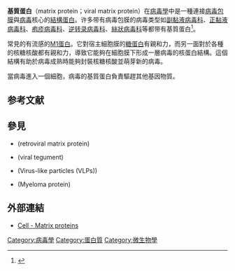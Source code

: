 {{Pfam box |Symbol = Matrix |Name = Viral matrix protein |Pfam = PF00661 |InterPro = IPR000982 |PROSITE =  |PDB = }}

'''基質蛋白'''（matrix protein；viral matrix protein）在[[病毒學|病毒學]]中是一種連接[[病毒包膜|病毒包膜]]與[[病毒|病毒]]核心的[[結構蛋白|結構蛋白]]。许多带有病毒包膜的病毒类型如[[副黏液病毒科|副黏液病毒科]]、[[正黏液病毒科|正黏液病毒科]]、[[疱疹病毒科|疱疹病毒科]]、[[逆转录病毒科|逆转录病毒科]]、[[絲狀病毒科|絲狀病毒科]]等都带有基質蛋白<ref name="pmid22891297">{{cite journal | vauthors = Battisti AJ, Meng G, Winkler DC, McGinnes LW, Plevka P, Steven AC, Morrison TG, Rossmann MG | title = Structure and assembly of a paramyxovirus matrix protein | journal = Proceedings of the National Academy of Sciences of the United States of America | volume = 109 | issue = 35 | pages = 13996–4000 | date = August 2012 | pmid = 22891297 | pmc = 3435216 | doi = 10.1073/pnas.1210275109 }}</ref>。

常見的有流感的[[M1蛋白|M1蛋白]]。它對宿主細胞膜的[[糖蛋白|糖蛋白]]有親和力，而另一面對於各種的核糖核酸都有親和力，導致它能夠在細胞膜下形成一層病毒的核蛋白結構。這個結構有助於病毒成熟時能夠封裝核糖核酸並萌芽新的病毒。

當病毒進入一個細胞，病毒的基質蛋白負責驅趕其他基因物質。

==参考文献==
{{reflist}}

==參見==
*{{le|逆轉錄病毒基質蛋白|Retroviral matrix protein}} (retroviral matrix protein) 
*{{le|病毒皮|viral tegument}} (viral tegument)
*{{le|類病毒顆粒|Virus-like particle}}(Virus-like particles (VLPs))
*{{le|骨髓瘤蛋白|Myeloma protein}}(Myeloma protein)

==外部連結==
*[https://www.britannica.com/science/cell-biology/Matrix-proteins Cell - Matrix proteins] {{Wayback|url=https://www.britannica.com/science/cell-biology/Matrix-proteins |date=20200708102237 }}

[[Category:病毒學|Category:病毒學]]
[[Category:蛋白質|Category:蛋白質]]
[[Category:微生物學|Category:微生物學]]